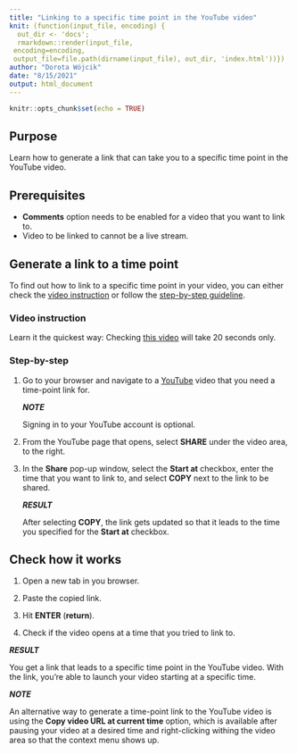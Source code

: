 ```yaml
---
title: "Linking to a specific time point in the YouTube video"
knit: (function(input_file, encoding) {
  out_dir <- 'docs';
  rmarkdown::render(input_file,
 encoding=encoding,
 output_file=file.path(dirname(input_file), out_dir, 'index.html'))})
author: "Dorota Wójcik"
date: "8/15/2021"
output: html_document
---
```


```r
knitr::opts_chunk$set(echo = TRUE)
```
## Purpose

Learn how to generate a link that can take you to a specific time point in the YouTube video.

## Prerequisites

* **Comments** option needs to be enabled for a video that you want to link to.
* Video to be linked to cannot be a live stream.

## Generate a link to a time point

To find out how to link to a specific time point in your video, you can either check the [video instruction](#video-instruction) or follow the [step-by-step guideline](#step-by-step).

### Video instruction

Learn it the quickest way: Checking [this video](https://user-images.githubusercontent.com/63733226/129481087-cc275074-d9fa-4978-8a8b-69cf973898e7.mp4) will take 20 seconds only.

### Step-by-step

1. Go to your browser and navigate to a [YouTube](https://www.youtube.com/) video that you need a time-point link for.
   
   ***NOTE***
   
   Signing in to your YouTube account is optional.

3. From the YouTube page that opens, select **SHARE** under the video area, to the right.

4. In the **Share** pop-up window, select the **Start at** checkbox, enter the time that you want to link to, and select **COPY** next to the link to be shared.

   ***RESULT***
   
   After selecting **COPY**, the link gets updated so that it leads to the time you specified for the **Start at** checkbox.
   
## Check how it works

1. Open a new tab in you browser.

2. Paste the copied link.

3. Hit **ENTER** (**return**).

4. Check if the video opens at a time that you tried to link to.

***RESULT***

You get a link that leads to a specific time point in the YouTube video. With the link, you're able to launch your video starting at a specific time.

***NOTE***

An alternative way to generate a time-point link to the YouTube video is using the **Copy video URL at current time** option, which is available after pausing your video at a desired time and right-clicking withing the video area so that the context menu shows up.
